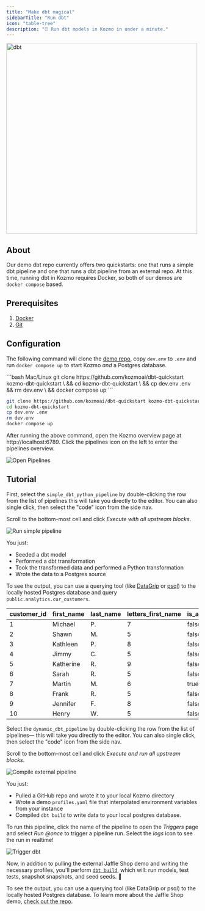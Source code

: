 ```yaml
---
title: "Make dbt magical"
sidebarTitle: "Run dbt"
icon: "table-tree"
description: "⏰ Run dbt models in Kozmo in under a minute."
---
```


<Frame>
   <img alt="dbt" src="https://www.getdbt.com/ui/img/social/facebook.png" width="500" />
</Frame>

## About

Our demo dbt repo currently offers two quickstarts: one that runs a simple dbt pipeline and one that runs a dbt pipeline from an external repo. At this time, running dbt in Kozmo requires Docker, so both of our demos are `docker compose` based.

## Prerequisites

1. [Docker](https://docs.docker.com/engine/install/)
2. [Git](https://git-scm.com/book/en/v2/Getting-Started-Installing-Git)

## Configuration

The following command will clone the [demo repo](https://github.com/kozmoai/dbt-quickstart), copy `dev.env` to `.env` and run `docker compose up` to start Kozmo _and_ a Postgres database.

<CodeGroup>
```bash Mac/Linux
git clone https://github.com/kozmoai/dbt-quickstart kozmo-dbt-quickstart \
&& cd kozmo-dbt-quickstart \
&& cp dev.env .env && rm dev.env \
&& docker compose up
```

```bash Windows
git clone https://github.com/kozmoai/dbt-quickstart kozmo-dbt-quickstart
cd kozmo-dbt-quickstart
cp dev.env .env
rm dev.env
docker compose up
```
</CodeGroup>

After running the above command, open the Kozmo overview page at http://localhost:6789. Click the pipelines icon on the left to enter the pipelines overview.

![Open Pipelines](https://github.com/kozmoai/assets/blob/main/dbt/setup-dbt/go-to-pipelines.gif?raw=True)

## Tutorial

<AccordionGroup>
<Accordion title="A simple dbt pipeline" icon="pipe-collar">

First, select the `simple_dbt_python_pipeline` by double-clicking the row from the list of pipelines this will take you directly to the editor. You can also single click,
then select the "code" icon from the side nav.

Scroll to the bottom-most cell and click _Execute with all upstream blocks_.

![Run simple pipeline](https://github.com/kozmoai/assets/blob/main/dbt/setup-dbt/simple-pipeline.png?raw=True)

You just:

- Seeded a dbt model
- Performed a dbt transformation
- Took the transformed data and performed a Python transformation
- Wrote the data to a Postgres source

To see the output, you can use a querying tool (like [DataGrip](https://www.jetbrains.com/datagrip/) or [psql](https://www.postgresql.org/docs/current/app-psql.html)) to the locally hosted Postgres database and query `public.analytics.cur_customers`.

| customer_id | first_name | last_name | letters_first_name | is_alliterative |
| ----------- | ---------- | --------- | ------------------ | --------------- |
| 1           | Michael    | P.        | 7                  | false           |
| 2           | Shawn      | M.        | 5                  | false           |
| 3           | Kathleen   | P.        | 8                  | false           |
| 4           | Jimmy      | C.        | 5                  | false           |
| 5           | Katherine  | R.        | 9                  | false           |
| 6           | Sarah      | R.        | 5                  | false           |
| 7           | Martin     | M.        | 6                  | true            |
| 8           | Frank      | R.        | 5                  | false           |
| 9           | Jennifer   | F.        | 8                  | false           |
| 10          | Henry      | W.        | 5                  | false           |

</Accordion>
<Accordion title="Execute dbt from an external repo" icon="pipe-circle-check">

Select the `dynamic_dbt_pipeline` by double-clicking the row from the list of pipelines— this will take you directly to the editor. You can also single click, then select the "code" icon from the side nav.

Scroll to the bottom-most cell and click _Execute and run all upstream blocks_.

![Compile external pipeline](https://github.com/kozmoai/assets/blob/main/dbt/setup-dbt/external-pipeline.png?raw=True)

You just:

- Pulled a GitHub repo and wrote it to your local Kozmo directory
- Wrote a demo `profiles.yaml` file that interpolated environment variables from your instance
- Compiled `dbt build` to write data to your local postgres database.

To run this pipeline, click the name of the pipeline to open the _Triggers_ page and select _Run @once_ to trigger a pipeline run. Select the _logs_ icon to see the run in realtime!

![Trigger dbt](https://github.com/kozmoai/assets/blob/main/dbt/setup-dbt/trigger-dbt.gif?raw=True)

Now, in addition to pulling the external Jaffle Shop demo and writing the necessary profiles, you'll perform [`dbt build`](https://docs.getdbt.com/reference/commands/build), which will: run models, test tests, snapshot snapshots, and seed seeds. 🥳

To see the output, you can use a querying tool (like DataGrip or psql) to the locally hosted Postgres database. To learn more about the Jaffle Shop demo, [check out the repo](https://github.com/dbt-labs/jaffle_shop).
</Accordion>
</AccordionGroup>
